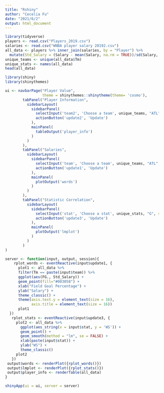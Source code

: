```yaml
---
title: "Rshiny"
author: "Cecelia Fu"
date: "2021/6/2"
output: html_document
---
```


```r
library(tidyverse)
players <- read.csv("Players_2019.csv")
salaries <- read.csv("WNBA player salary 20192.csv")
all_data <- players %>% inner_join(salaries, by = "Player") %>% 
  mutate(Std_Salary = (Salary - mean(Salary, na.rm = TRUE))/sd(Salary, na.rm = TRUE))
unique_teams <- unique(all_data$Tm)
unique_stats <- names(all_data)
head(all_data)
```

```r
library(shiny)
library(shinythemes)

ui <- navbarPage("Player Value",
                 theme = shinythemes::shinytheme(theme= 'cosmo'),
        tabPanel("Player Information",
          sidebarLayout(
            sidebarPanel(
              selectInput('team2', 'Choose a team', unique_teams, "ATL", selectize = TRUE),
              actionButton('update2', 'Update')
            ),
            mainPanel(
              tableOutput('player_info')
            )
          )
        ),         
        tabPanel("Salaries",
          sidebarLayout(
            sidebarPanel(
              selectInput('team', 'Choose a team', unique_teams, "ATL", selectize = TRUE),
              actionButton('update1', 'Update')
            ),
            mainPanel(
              plotOutput('words')
            )
          )
        ),
        tabPanel("Statistic Correlation",
          sidebarLayout(
            sidebarPanel(
              selectInput('stat', 'Choose a stat', unique_stats, "G", selectize = TRUE),
              actionButton('update3', 'Update')
            ),
            mainPanel(
              plotOutput('lmplot')
            )
          )
        )
)

server <- function(input, output, session){
    rplot_words <- eventReactive(input$update1, {
      plot1 <- all_data %>%
      filter(Tm == paste(input$team)) %>%
      ggplot(aes(FG., Std_Salary)) +
      geom_point(fill="#003058") +
      xlab("Field Goal Percentage") +
      ylab("Salary") +
      theme_classic() +
      theme(axis.text.y = element_text(size = 16),
            axis.title = element_text(size = 16))
      plot1
  })
   rplot_stats <- eventReactive(input$update3, {
     plot2 <- all_data %>%
       ggplot(aes_string(x = input$stat, y = 'WS')) + 
       geom_point() + 
       geom_smooth(method = "lm", se = FALSE) + 
       xlab(paste(input$stat)) +
       ylab("WS") + 
       theme_classic()
     plot2
   })
 output$words <- renderPlot({rplot_words()})
 output$lmplot <- renderPlot({rplot_stats()})
 output$player_info <- renderTable(all_data)
}

shinyApp(ui = ui, server = server)
```



